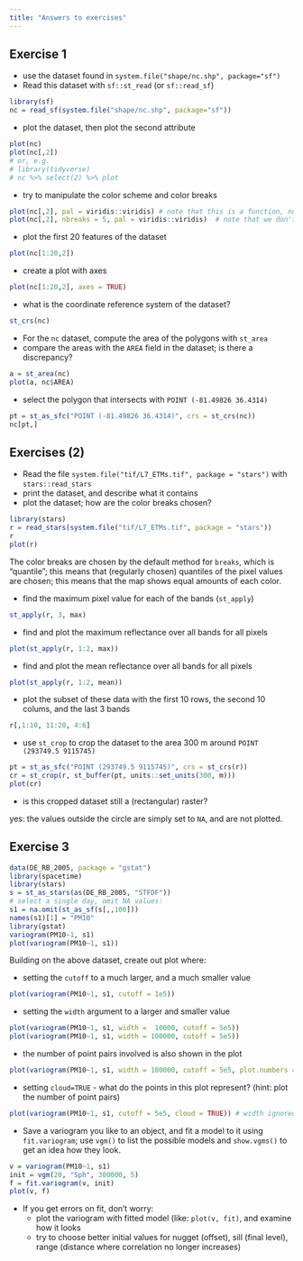 ```yaml
---
title: "Answers to exercises"
---
```


## Exercise  1

* use the dataset found in `system.file("shape/nc.shp", package="sf")`
* Read this dataset with `sf::st_read` (or `sf::read_sf`)

```r
library(sf)
nc = read_sf(system.file("shape/nc.shp", package="sf"))
```

* plot the dataset, then plot the second attribute
```r
plot(nc)
plot(nc[,2])
# or, e.g. 
# library(tidyverse)
# nc %>% select(2) %>% plot
```

* try to manipulate the color scheme and color breaks

```r
plot(nc[,2], pal = viridis::viridis) # note that this is a function, not a set of colors
plot(nc[,2], nbreaks = 5, pal = viridis::viridis)  # note that we don't get exactly 5, because of "pretty" style
```

* plot the first 20 features of the dataset

```r
plot(nc[1:20,2])
```

* create a plot with axes

```r
plot(nc[1:20,2], axes = TRUE)
```

* what is the coordinate reference system of the dataset?

```r
st_crs(nc)
```

* For the `nc` dataset, compute the area of the polygons with `st_area`
* compare the areas with the `AREA` field in the dataset; is there a discrepancy?
```r
a = st_area(nc)
plot(a, nc$AREA)
```

* select the polygon that intersects with `POINT (-81.49826 36.4314)`
```r
pt = st_as_sfc("POINT (-81.49826 36.4314)", crs = st_crs(nc))
nc[pt,]
```

## Exercises (2)

* Read the file `system.file("tif/L7_ETMs.tif", package = "stars")` with `stars::read_stars`
* print the dataset, and describe what it contains
* plot the dataset; how are the color breaks chosen?
```r
library(stars)
r = read_stars(system.file("tif/L7_ETMs.tif", package = "stars"))
r
plot(r)
```

The color breaks are chosen by the default method for `breaks`, which is "quantile"; this
means that (regularly chosen) quantiles of the pixel values are chosen; this means that the
map shows equal amounts of each color.

* find the maximum pixel value for each of the bands (`st_apply`)

```r
st_apply(r, 3, max)
```
* find and plot the maximum reflectance over all bands for all pixels
```r
plot(st_apply(r, 1:2, max))
```
* find and plot the mean reflectance over all bands for all pixels
```r
plot(st_apply(r, 1:2, mean))
```
* plot the subset of these data with the first 10 rows, the second 10 colums, and the last 3 bands
```r
r[,1:10, 11:20, 4:6]
```
* use `st_crop` to crop the dataset to the area 300 m around `POINT (293749.5 9115745)`
```r
pt = st_as_sfc("POINT (293749.5 9115745)", crs = st_crs(r))
cr = st_crop(r, st_buffer(pt, units::set_units(300, m)))
plot(cr)
```
* is this cropped dataset still a (rectangular) raster?
	
yes: the values outside the circle are simply set to `NA`, and are not plotted.

## Exercise 3

```r
data(DE_RB_2005, package = "gstat")
library(spacetime)
library(stars)
s = st_as_stars(as(DE_RB_2005, "STFDF"))
# select a single day, omit NA values:
s1 = na.omit(st_as_sf(s[,,100]))
names(s1)[1] = "PM10"
library(gstat)
variogram(PM10~1, s1)
plot(variogram(PM10~1, s1))
```

Building on the above dataset, create out plot where:

* setting the `cutoff` to a much larger, and a much smaller value

```r
plot(variogram(PM10~1, s1, cutoff = 1e5))
```

* setting the `width` argument to a larger and smaller value

```r
plot(variogram(PM10~1, s1, width =  10000, cutoff = 5e5))
plot(variogram(PM10~1, s1, width = 100000, cutoff = 5e5))
```

* the number of point pairs involved is also shown in the plot

```r
plot(variogram(PM10~1, s1, width = 100000, cutoff = 5e5, plot.numbers = TRUE))
```

* setting `cloud=TRUE` - what do the points in this plot represent? (hint: plot the number of point pairs)

```r
plot(variogram(PM10~1, s1, cutoff = 5e5, cloud = TRUE)) # width ignored
```

* Save a variogram you like to an object, and fit a model to it using `fit.variogram`; use `vgm()` to list the possible models and `show.vgms()` to get an idea how they look.

```r
v = variogram(PM10~1, s1)
init = vgm(20, "Sph", 300000, 5)
f = fit.variogram(v, init)
plot(v, f)
```

* If you get errors on fit, don't worry: 
    * plot the variogram with fitted model (like: `plot(v, fit)`, and examine how it looks
	* try to choose better initial values for nugget (offset), sill (final level), range (distance where correlation no longer increases)
